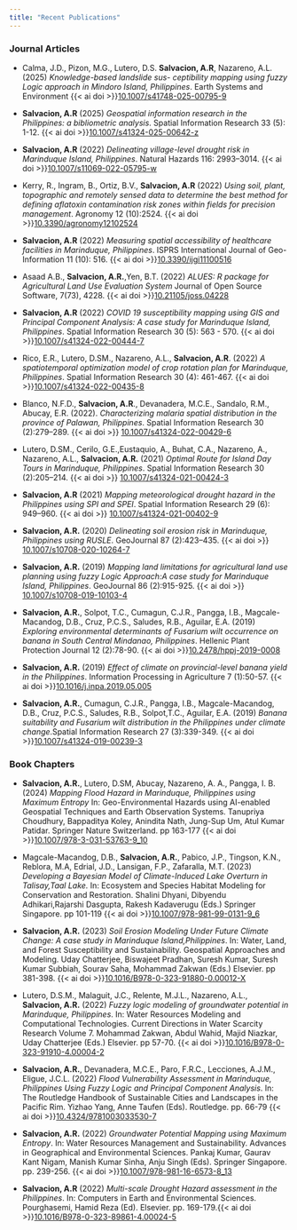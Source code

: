 ```yaml
---
title: "Recent Publications"
---
```


### Journal Articles

-   Calma, J.D., Pizon, M.G., Lutero, D.S. **Salvacion, A.R**, Nazareno, A.L. (2025) *Knowledge-based landslide sus- ceptibility mapping using fuzzy Logic approach in Mindoro Island, Philippines*. Earth Systems and Environment {{< ai doi >}}[10.1007/s41748-025-00795-9](https://doi.org/10.1007/s41748-025-00795-9)

-   **Salvacion, A.R** (2025) *Geospatial information research in the Philippines: a bibliometric analysis*. Spatial Information Research 33 (5): 1-12. {{< ai doi >}}[10.1007/s41324-025-00642-z](https://doi.org/10.1007/s41324-025-00642-z)

-   **Salvacion, A.R** (2022) *Delineating village-level drought risk in Marinduque Island, Philippines*. Natural Hazards 116: 2993–3014. {{< ai doi >}}[10.1007/s11069-022-05795-w](https://doi.org/10.1007/s11069-022-05795-w)

-   Kerry, R., Ingram, B., Ortiz, B.V., **Salvacion, A.R** (2022) *Using soil, plant, topographic and remotely sensed data to determine the best method for defining aflatoxin contamination risk zones within fields for precision management*. Agronomy 12 (10):2524. {{< ai doi >}}[10.3390/agronomy12102524](https://doi.org/10.3390/agronomy12102524)

-   **Salvacion, A.R** (2022) *Measuring spatial accessibility of healthcare facilities in Marinduque, Philippines*. ISPRS International Journal of Geo-Information 11 (10): 516. {{< ai doi >}}[10.3390/ijgi11100516](https://doi.org/10.3390/ijgi11100516)

-   Asaad A.B., **Salvacion, A.R.**,Yen, B.T. (2022) *ALUES: R package for Agricultural Land Use Evaluation System* Journal of Open Source Software, 7(73), 4228. {{< ai doi >}}[10.21105/joss.04228](https://doi.org/10.21105/joss.04228)

-   **Salvacion, A.R** (2022) *COVID 19 susceptibility mapping using GIS and Principal Component Analysis: A case study for Marinduque Island, Philippines*. Spatial Information Research 30 (5): 563 - 570. {{< ai doi >}}[10.1007/s41324-022-00444-7](https://doi.org/10.1007/s41324-022-00444-7)

-   Rico, E.R., Lutero, D.SM., Nazareno, A.L., **Salvacion, A.R**. (2022) *A spatiotemporal optimization model of crop rotation plan for Marinduque, Philippines*. Spatial Information Research 30 (4): 461-467. {{< ai doi >}}[10.1007/s41324-022-00435-8](https://doi.org/10.1007/s41324-022-00435-8)

-   Blanco, N.F.D., **Salvacion, A.R**., Devanadera, M.C.E., Sandalo, R.M., Abucay, E.R. (2022). *Characterizing malaria spatial distribution in the province of Palawan, Philippines*. Spatial Information Research 30 (2):279–289. {{< ai doi >}} [10.1007/s41324-022-00429-6](https://doi.org/10.1007/s41324-022-00429-6)

-   Lutero, D.SM., Cerilo, G.E.,Eustaquio, A., Buhat, C.A., Nazareno, A., Nazareno, A.L., **Salvacion, A.R.** (2021) *Optimal Route for Island Day Tours in Marinduque, Philippines*. Spatial Information Research 30 (2):205–214. {{< ai doi >}} [10.1007/s41324-021-00424-3](https://doi.org/10.1007/s41324-021-00424-3)

-   **Salvacion, A.R** (2021) *Mapping meteorological drought hazard in the Philippines using SPI and SPEI*. Spatial Information Research 29 (6): 949–960. {{< ai doi >}} [10.1007/s41324-021-00402-9](https://doi.org/10.1007/s41324-021-00402-9)

-   **Salvacion, A.R.** (2020) *Delineating soil erosion risk in Marinduque, Philippines using RUSLE*. GeoJournal 87 (2):423–435. {{< ai doi >}} [10.1007/s10708-020-10264-7](https://doi.org/10.1007/s10708-020-10264-7)

-   **Salvacion, A.R.** (2019) *Mapping land limitations for agricultural land use planning using fuzzy Logic Approach:A case study for Marinduque Island, Philippines*. GeoJournal 86 (2):915-925. {{< ai doi >}} [10.1007/s10708-019-10103-4](https://doi.org/10.1007/s10708-019-10103-4)

-   **Salvacion, A.R.**, Solpot, T.C., Cumagun, C.J.R., Pangga, I.B., Magcale-Macandog, D.B., Cruz, P.C.S., Saludes, R.B., Aguilar, E.A. (2019) *Exploring environmental determinants of Fusarium wilt occurrence on banana in South Central Mindanao, Philippines*. Hellenic Plant Protection Journal 12 (2):78-90. {{< ai doi >}}[10.2478/hppj-2019-0008](https://doi.org/10.2478/hppj-2019-0008)

-   **Salvacion, A.R.** (2019) *Effect of climate on provincial-level banana yield in the Philippines*. Information Processing in Agriculture 7 (1):50-57. {{< ai doi >}}[10.1016/j.inpa.2019.05.005](https://doi.org/10.1016/j.inpa.2019.05.005)

-   **Salvacion, A.R.**, Cumagun, C.J.R., Pangga, I.B., Magcale-Macandog, D.B., Cruz, P.C.S., Saludes, R.B., Solpot,T.C., Aguilar, E.A. (2019) *Banana suitability and Fusarium wilt distribution in the Philippines under climate change*.Spatial Information Research 27 (3):339-349. {{< ai doi >}}[10.1007/s41324-019-00239-3](https://doi.org/10.1007/s41324-019-00239-3)

### Book Chapters

-   **Salvacion, A.R.**, Lutero, D.SM, Abucay, Nazareno, A. A., Pangga, I. B. (2024) *Mapping Flood Hazard in Marinduque, Philippines using Maximum Entropy* In: Geo-Environmental Hazards using AI-enabled Geospatial Techniques and Earth Observation Systems. Tanupriya Choudhury, Bappaditya Koley, Anindita Nath, Jung-Sup Um, Atul Kumar Patidar. Springer Nature Switzerland. pp 163-177 {{< ai doi >}}[10.1007/978-3-031-53763-9_10](https://doi.org/10.1007/978-3-031-53763-9_10)

-   Magcale-Macandog, D.B., **Salvacion, A.R.**, Pabico, J.P., Tingson, K.N., Reblora, M.A, Edrial, J.D., Lansigan, F.P., Zafaralla, M.T. (2023) *Developing a Bayesian Model of Climate-Induced Lake Overturn in Talisay,Taal Lake.* In: Ecosystem and Species Habitat Modeling for Conservation and Restoration. Shalini Dhyani, Dibyendu Adhikari,Rajarshi Dasgupta, Rakesh Kadaverugu (Eds.) Springer Singapore. pp 101-119 {{< ai doi >}}[10.1007/978-981-99-0131-9_6](https://doi.org/10.1007/978-981-99-0131-9_6)

-   **Salvacion, A.R.** (2023) *Soil Erosion Modeling Under Future Climate Change: A case study in Marinduque Island,Philippines*. In: Water, Land, and Forest Susceptibility and Sustainability. Geospatial Approaches and Modeling. Uday Chatterjee, Biswajeet Pradhan, Suresh Kumar, Suresh Kumar Subbiah, Sourav Saha, Mohammad Zakwan (Eds.) Elsevier. pp 381-398. {{< ai doi >}}[10.1016/B978-0-323-91880-0.00012-X](https://doi.org/10.1016/B978-0-323-91880-0.00012-X)

-   Lutero, D.S.M., Malaguit, J.C., Relente, M.J.L., Nazareno, A.L., **Salvacion, A.R.** (2022) *Fuzzy logic modeling of groundwater potential in Marinduque, Philippines*. In: Water Resources Modeling and Computational Technologies. Current Directions in Water Scarcity Research Volume 7. Mohammad Zakwan, Abdul Wahid, Majid Niazkar, Uday Chatterjee (Eds.) Elsevier. pp 57-70. {{< ai doi >}}[10.1016/B978-0-323-91910-4.00004-2](https://doi.org/10.1016/B978-0-323-91910-4.00004-2)

-   **Salvacion, A.R.**, Devanadera, M.C.E., Paro, F.R.C., Lecciones, A.J.M., Eligue, J.C.L. (2022) *Flood Vulnerability Assessment in Marinduque, Philippines Using Fuzzy Logic and Principal Component Analysis*. In: The Routledge Handbook of Sustainable Cities and Landscapes in the Pacific Rim. Yizhao Yang, Anne Taufen (Eds). Routledge. pp. 66-79 {{< ai doi >}}[10.4324/9781003033530-7](https://doi.org/10.4324/9781003033530-7)

-   **Salvacion, A.R.** (2022) *Groundwater Potential Mapping using Maximum Entropy*. In: Water Resources Management and Sustainability. Advances in Geographical and Environmental Sciences. Pankaj Kumar, Gaurav Kant Nigam, Manish Kumar Sinha, Anju Singh (Eds). Springer Singapore. pp. 239-256. {{< ai doi >}}[10.1007/978-981-16-6573-8_13](https://doi.org/10.1007/978-981-16-6573-8_13)

-   **Salvacion, A.R** (2022) *Multi-scale Drought Hazard assessment in the Philippines*. In: Computers in Earth and Environmental Sciences. Pourghasemi, Hamid Reza (Ed). Elsevier. pp. 169-179.{{< ai doi >}}[10.1016/B978-0-323-89861-4.00024-5](https://doi.org/10.1016/B978-0-323-89861-4.00024-5)
